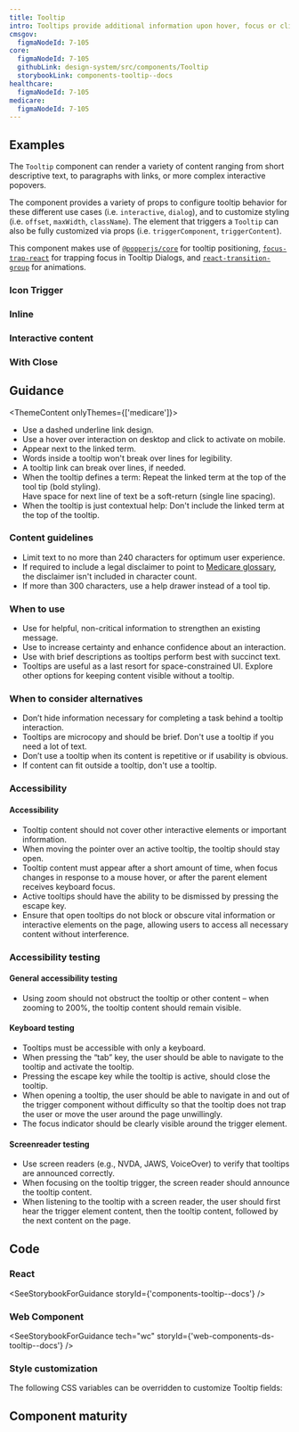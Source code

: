 ```yaml
---
title: Tooltip
intro: Tooltips provide additional information upon hover, focus or click. The information should be contextual, useful, and nonessential information.
cmsgov:
  figmaNodeId: 7-105
core:
  figmaNodeId: 7-105
  githubLink: design-system/src/components/Tooltip
  storybookLink: components-tooltip--docs
healthcare:
  figmaNodeId: 7-105
medicare:
  figmaNodeId: 7-105
---
```


## Examples

The `Tooltip` component can render a variety of content ranging from short descriptive text, to paragraphs with links, or more complex interactive popovers.

The component provides a variety of props to configure tooltip behavior for these different use cases (i.e. `interactive`, `dialog`), and to customize styling (i.e. `offset`, `maxWidth`, `className`). The element that triggers a `Tooltip` can also be fully customized via props (i.e. `triggerComponent`, `triggerContent`).

This component makes use of [`@popperjs/core`](https://popper.js.org/docs/v2/) for tooltip positioning, [`focus-trap-react`](https://github.com/focus-trap/focus-trap-react#readme) for trapping focus in Tooltip Dialogs, and [`react-transition-group`](http://reactcommunity.org/react-transition-group/css-transition) for animations.

### Icon Trigger

<StorybookExample
  componentName="icon tooltip"
  sourceFilePath="components/Tooltip/Tooltip.tsx"
  storyId="components-tooltip--icon-trigger"
/>

### Inline

<StorybookExample
  componentName="inline tooltip"
  sourceFilePath="components/Tooltip/Tooltip.tsx"
  storyId="components-tooltip--inline-trigger"
/>

### Interactive content

<StorybookExample
  componentName="interactive tooltip"
  sourceFilePath="components/Tooltip/Tooltip.tsx"
  storyId="components-tooltip--interactive-content"
  minHeight={350}
/>

### With Close

<StorybookExample
  componentName="tooltip with close"
  sourceFilePath="components/Tooltip/Tooltip.tsx"
  storyId="components-tooltip--tooltip-with-close-button"
  minHeight={350}
/>

## Guidance

<ThemeContent onlyThemes={['medicare']}>

- Use a dashed underline link design.
- Use a hover over interaction on desktop and click to activate on mobile.
- Appear next to the linked term.
- Words inside a tooltip won't break over lines for legibility.
- A tooltip link can break over lines, if needed.
- When the tooltip defines a term: Repeat the linked term at the top of the tool tip (bold styling).<br />
  Have space for next line of text be a soft-return (single line spacing).
- When the tooltip is just contextual help: Don't include the linked term at the top of the tooltip.

### Content guidelines

- Limit text to no more than 240 characters for optimum user experience.
- If required to include a legal disclaimer to point to [Medicare glossary](https://www.medicare.gov/glossary), the disclaimer isn't included in character count.
- If more than 300 characters, use a help drawer instead of a tool tip.

</ThemeContent>

### When to use

- Use for helpful, non-critical information to strengthen an existing message.
- Use to increase certainty and enhance confidence about an interaction.
- Use with brief descriptions as tooltips perform best with succinct text.
- Tooltips are useful as a last resort for space-constrained UI. Explore other options for keeping content visible without a tooltip.

### When to consider alternatives

- Don’t hide information necessary for completing a task behind a tooltip interaction.
- Tooltips are microcopy and should be brief. Don't use a tooltip if you need a lot of text.
- Don’t use a tooltip when its content is repetitive or if usability is obvious.
- If content can fit outside a tooltip, don't use a tooltip.

### Accessibility

#### Accessibility 
- Tooltip content should not cover other interactive elements or important information.
- When moving the pointer over an active tooltip, the tooltip should stay open.
- Tooltip content must appear after a short amount of time, when focus changes in response to a mouse hover, or after the parent element receives keyboard focus.
- Active tooltips should have the ability to be dismissed by pressing the escape key. 
- Ensure that open tooltips do not block or obscure vital information or interactive elements on the page, allowing users to access all necessary content without interference.

### Accessibility testing

#### General accessibility testing
- Using zoom should not obstruct the tooltip or other content – when zooming to 200%, the tooltip content should remain visible.

#### Keyboard testing
- Tooltips must be accessible with only a keyboard. 
- When pressing the “tab” key, the user should be able to navigate to the tooltip and activate the tooltip.
- Pressing the escape key while the tooltip is active, should close the tooltip.
- When opening a tooltip, the user should be able to navigate in and out of the trigger component without difficulty so that the tooltip does not trap the user or move the user around the page unwillingly. 
- The focus indicator should be clearly visible around the trigger element. 

#### Screenreader testing
- Use screen readers (e.g., NVDA, JAWS, VoiceOver) to verify that tooltips are announced correctly.
- When focusing on the tooltip trigger, the screen reader should announce the tooltip content.
- When listening to the tooltip with a screen reader, the user should first hear the trigger element content, then the tooltip content, followed by the next content on the page.

## Code

### React

<SeeStorybookForGuidance storyId={'components-tooltip--docs'} />

### Web Component

<SeeStorybookForGuidance tech="wc" storyId={'web-components-ds-tooltip--docs'} />

### Style customization

The following CSS variables can be overridden to customize Tooltip fields:

<ComponentThemeOptions componentname="tooltip" />

## Component maturity

<MaturityChecklist
  a11yStandards={true}
  color={true}
  forcedColors={true}
  screenReaders={true}
  keyboardNavigable={true}
  storybook={true}
  responsive={true}
  spanish={null}
  completeUiKit={false}
  responsiveUiKit={false}
  tokensInCode={true}
  tokensInSketch={true}
/>
